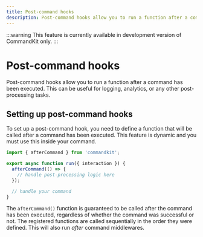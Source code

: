```yaml
---
title: Post-command hooks
description: Post-command hooks allow you to run a function after a command has been executed.
---
```


:::warning
This feature is currently available in development version of CommandKit only.
:::

# Post-command hooks

Post-command hooks allow you to run a function after a command has been executed. This can be useful for logging, analytics, or any other post-processing tasks.

## Setting up post-command hooks

To set up a post-command hook, you need to define a function that will be called after a command has been executed. This feature is dynamic and you must use this inside your command.

```ts
import { afterCommand } from 'commandkit';

export async function run({ interaction }) {
  afterCommand(() => {
    // handle post-processing logic here
  });

  // handle your command
}
```

The `afterCommand()` function is guaranteed to be called after the command has been executed, regardless of whether the command was successful or not. The registered functions are called sequentially in the order they were defined. This will also run _after_ command middlewares.
